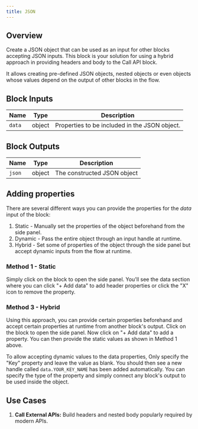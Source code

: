 ```yaml
---
title: JSON
---
```


## Overview

Create a JSON object that can be used as an input for other blocks accepting JSON inputs. This block is your solution for using a hybrid approach in providing headers and body to the Call API block.

It allows creating pre-defined JSON objects, nested objects or even objects whose values depend on the output of other blocks in the flow.

## Block Inputs

| Name   | Type   | Description                                   |
| ------ | ------ | --------------------------------------------- |
| `data` | object | Properties to be included in the JSON object. |

## Block Outputs

| Name   | Type   | Description                 |
| ------ | ------ | --------------------------- |
| `json` | object | The constructed JSON object |

## Adding properties

There are several different ways you can provide the properties for the _data_ input of the block:

1. Static - Manually set the properties of the object beforehand from the side panel.
2. Dynamic - Pass the entire object through an input handle at runtime.
3. Hybrid - Set some of properties of the object through the side panel but accept dynamic inputs from the flow at runtime.

### Method 1 - Static

Simply click on the block to open the side panel. You'll see the data section where you can click "+ Add data" to add header properties or click the "X" icon to remove the property.

### Method 3 - Hybrid

Using this approach, you can provide certain properties beforehand and accept certain properties at runtime from another block's output. Click on the block to open the side panel. Now click on "+ Add data" to add a property. You can then provide the static values as shown in Method 1 above.

To allow accepting dynamic values to the data properties, Only specify the "Key" property and leave the value as blank. You should then see a new handle called `data.YOUR_KEY_NAME` has been added automatically. You can specify the type of the property and simply connect any block's output to be used inside the object.

## Use Cases

1. **Call External APIs:** Build headers and nested body popularly required by modern APIs.
